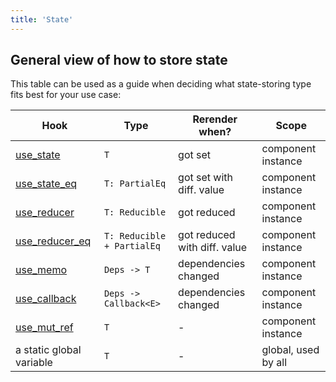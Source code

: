 ```yaml
---
title: 'State'
---
```


## General view of how to store state

This table can be used as a guide when deciding what state-storing type fits best for your use case:

| Hook                     | Type                       | Rerender when?               | Scope               |
| ------------------------ | -------------------------- | ---------------------------- | ------------------- |
| [use_state]              | `T`                        | got set                      | component instance  |
| [use_state_eq]           | `T: PartialEq`             | got set with diff. value     | component instance  |
| [use_reducer]            | `T: Reducible`             | got reduced                  | component instance  |
| [use_reducer_eq]         | `T: Reducible + PartialEq` | got reduced with diff. value | component instance  |
| [use_memo]               | `Deps -> T`                | dependencies changed         | component instance  |
| [use_callback]           | `Deps -> Callback<E>`      | dependencies changed         | component instance  |
| [use_mut_ref]            | `T`                        | -                            | component instance  |
| a static global variable | `T`                        | -                            | global, used by all |

[use_state]: https://yew-rs-api.web.app/next/yew/functional/fn.use_state.html
[use_state_eq]: https://yew-rs-api.web.app/next/yew/functional/fn.use_state_eq.html
[use_reducer]: https://yew-rs-api.web.app/next/yew/functional/fn.use_reducer.html
[use_reducer_eq]: https://yew-rs-api.web.app/next/yew/functional/fn.use_reducer_eq.html
[use_memo]: https://yew-rs-api.web.app/next/yew/functional/fn.use_memo.html
[use_callback]: https://yew-rs-api.web.app/next/yew/functional/fn.use_callback.html
[use_mut_ref]: https://yew-rs-api.web.app/next/yew/functional/fn.use_mut_ref.html
